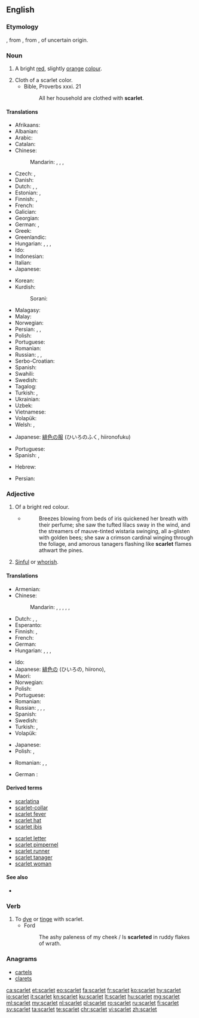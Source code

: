 {{also|Scarlet|Scarlett}}
==English==
{{wikipedia|Scarlet (color)}}

===Etymology===
{{etyl|fro|en}} {{term|escarlate|lang=fro||a type of cloth}}, from {{etyl|ML.|en}} {{term|scarlatum||scarlet cloth|lang=la}}, from {{etyl|fa|en}} {{term|سقرلات|tr=saqerlât||a warm woollen cloth|lang=fa}}, of uncertain origin.

===Noun===
{{en-noun}}

# A bright [[red]], slightly [[orange]] [[color|colour]].
#: {{color panel|FF2400}}
# Cloth of a scarlet color.
#* Bible, Proverbs xxxi. 21
#*: All her household are clothed with '''scarlet'''.

====Translations====
{{trans-top|colour}}
* Afrikaans: {{t|af|bloedrooi}}
* Albanian: {{t|sq|ngjyrë alle}}
* Arabic: {{t|ar|قرمزي|tr=qirmiziy}}
* Catalan: {{t|ca|escarlata}}
* Chinese:
*: Mandarin: {{t+|cmn|深紅色|sc=Hani}}, {{t|cmn|深红色|tr=shēnhóngsè|sc=Hani}}, {{t|cmn|緋紅|sc=Hani}}, {{t+|cmn|绯红|tr=fēihóng|sc=Hani}}
* Czech: {{t|cs|šarlatová barva}}, {{t|cs|purpur}}
* Danish: {{t|da|skarlagen|n}}
* Dutch: {{t+|nl|scharlaken|n}}, {{t+|nl|scharlakenrood|n}}, {{t+|nl|vuurrood|n}}
* Estonian: {{t|et|sarlakpunane}}, {{t|et|ergav}}
* Finnish: {{t|fi|helakanpunainen}}, {{t+|fi|tulipunainen}}
* French: {{t+|fr|écarlate}}
* Galician: {{t+|gl|escarlata}}
* Georgian: {{t+|ka|ალისფერი}}
* German: {{t|de|Scharlachrot|n}}, {{t+|de|Scharlach|m}}
* Greek: {{t+|el|κόκκινος|m}}
* Greenlandic: {{t|kl|aappallarissoq}}
* Hungarian: {{t+|hu|skarlát}}, {{t+|hu|skarlátpiros}}, {{t+|hu|skarlátvörös}}, {{t|hu|élénkvörös}}
* Ido: {{t+|io|skarlato}}
* Indonesian: {{t+|id|merah tua}}
* Italian: {{t+|it|scarlatto}}
* Japanese: {{t|ja|緋色|tr=ひいろ, hiiro}}
{{trans-mid}}
* Korean: {{t|ko|스칼렛|tr=seukalres|sc=Hang}}
* Kurdish:
*: Sorani: {{t+|ku|ئاڵ|tr=al|sc=ku-Arab}}
* Malagasy: {{t+|mg|dorehitra}}
* Malay: {{t+|ms|merah}}
* Norwegian: {{t|no|skarlagen|n}}
* Persian: {{t|fa|اشکرلاط|tr=eškarlât|sc=fa-Arab}}, {{t|fa|سقرلات|tr=saqerlât|sc=fa-Arab}}, {{t+|fa|آل|tr=âl|sc=fa-Arab}}
* Polish: {{t|pl|szkarłat|m}}
* Portuguese: {{t+|pt|escarlate|m}}
* Romanian: {{t+|ro|stacojiu|n}}
* Russian: {{t+|ru|алый|tr=ályj}}, {{t+|ru|багровый|tr=bagróvyj}}, {{t+|ru|багряный|tr=bagrjányj}}
* Serbo-Croatian: {{t+|sh|crven}}
* Spanish: {{t+|es|escarlata|f}}
* Swahili: {{t+|sw|nyekundu}}
* Swedish: {{t+|sv|scharlakansrött}}
* Tagalog: {{t|tl|iskarlata}}
* Turkish: {{t+|tr|kızıl}}, {{t+|tr|kırmızı}}
* Ukrainian: {{t|uk|яскраво-червоний|tr=jaskravo-červonyj}}
* Uzbek: {{t|uz|qizil rang}}
* Vietnamese: {{t+|vi|đ​ỏ}}
* Volapük: {{t|vo|skarlataköl}}
* Welsh: {{t+|cy|coch}}, {{t|cy|ysgarlad}}
{{trans-bottom}}

{{trans-top|cloth}}
* Japanese: [[緋色]]の[[服]] (ひいろのふく, hiironofuku)
{{trans-mid}}
* Portuguese: {{t+|pt|escarlate|m}}
* Spanish: {{t+|es|escarlata|f}}, {{t+|es|escarlatina|f}}
{{trans-bottom}}

{{checktrans-top}}
* Hebrew: {{t-check|he|שָׁנִי|m}}
{{trans-mid}}
* Persian: {{t-check|fa|پارچه مخمل}}
{{trans-bottom}}

===Adjective===
{{en-adj}}

#Of a bright red colour.
#*{{RQ:Chmbrs YngrSt|V}}
#*:Breezes blowing from beds of iris quickened her breath with their perfume; she saw the tufted lilacs sway in the wind, and the streamers of mauve-tinted wistaria swinging, all a-glisten with golden bees; she saw a crimson cardinal winging through the foliage, and amorous tanagers flashing like '''scarlet''' flames athwart the pines.
#[[sinful|Sinful]] or [[whorish]].
#:{{ux|en|a '''scarlet''' woman}}

====Translations====
{{trans-top|colour}}
* Armenian: {{t+|hy|ալ}}
* Chinese:
*: Mandarin: {{t|cmn|緋紅色|sc=Hani}}, {{t|cmn|绯红色|tr=fēihóngsè|sc=Hani}}, {{t+|cmn|深紅色|sc=Hani}}, {{t|cmn|深红色|tr=shēnhóngsè|sc=Hani}}, {{t+|cmn|猩紅色|sc=Hani}}, {{t|cmn|猩红色|tr=xīnghóngsè|sc=Hani}}
* Dutch: {{t+|nl|scharlaken|n}}, {{t+|nl|scharlakenrood|n}}, {{t+|nl|vuurrood|n}}
* Esperanto: {{t|eo|skarlata}}
* Finnish: {{t|fi|helakanpunainen}}, {{t+|fi|tulipunainen}}
* French: {{t+|fr|écarlate}}
* German: {{t|de|scharlachrot}}
* Hungarian: {{t+|hu|skarlát}}, {{t+|hu|skarlátpiros}}, {{t+|hu|skarlátvörös}}, {{t|hu|élénkvörös}}
{{trans-mid}}
* Ido: {{t+|io|skarlata}}
* Japanese: [[緋色]]の (ひいろの, hiirono), {{t|ja|緋色|tr=ひいろの, hiiro no|alt=緋色の|sc=Jpan}}
* Maori: {{t|mi|ngangana}}
* Norwegian: {{t|no|skarlagen}}
* Polish: {{t+|pl|szkarłatny}}
* Portuguese: {{t+|pt|escarlate}}
* Romanian: {{t+|ro|stacojiu}}
* Russian: {{t+|ru|алый|tr=ályj}}, {{t+|ru|багровый|tr=bagróvyj}}, {{t+|ru|багряный|tr=bagrjányj}}, {{t+|ru|пунцовый|tr=puncóvyj|sc=Cyrl}}
* Spanish: {{t+|es|escarlata|m|f}}
* Swedish: {{t+|sv|scharlakansröd}}
* Turkish: {{t+|tr|kızıl}}, {{t+|tr|kırmızı}}
* Volapük: {{t|vo|skarlatakölik}}
{{trans-bottom}}

{{trans-top|sinful}}
* Japanese: {{t|ja|性的にみだらな|tr=せいてきにみだらな, seiteki ni midarana}}
* Polish: {{t+|pl|grzeszny}}, {{t+|pl|nierządny}}
{{trans-mid}}
* Romanian: {{t|ro|desfrânat}}, {{t+|ro|stricat}}, {{t+|ro|dezmățat}}
{{trans-bottom}}

{{checktrans-top}}
* German : {{t-check|de|scharlach}}
{{trans-mid}}
{{trans-bottom}}

====Derived terms====
{{top2}}
* [[scarlatina]]
* [[scarlet-collar]]
* [[scarlet fever]]
* [[scarlet hat]]
* [[scarlet ibis]]
{{mid2}}
* [[scarlet letter]]
* [[scarlet pimpernel]]
* [[scarlet runner]]
* [[scarlet tanager]]
* [[scarlet woman]]
{{bottom}}

====See also====
* {{list:reds/en}}

===Verb===
{{en-verb}}

# To [[dye]] or [[tinge]] with scarlet.
#* Ford
#*: The ashy paleness of my cheek / Is '''scarleted''' in ruddy flakes of wrath.

===Anagrams===
* [[cartels#English|cartels]]
* [[clarets#English|clarets]]

[[ca:scarlet]]
[[et:scarlet]]
[[eo:scarlet]]
[[fa:scarlet]]
[[fr:scarlet]]
[[ko:scarlet]]
[[hy:scarlet]]
[[io:scarlet]]
[[it:scarlet]]
[[kn:scarlet]]
[[ku:scarlet]]
[[lt:scarlet]]
[[hu:scarlet]]
[[mg:scarlet]]
[[ml:scarlet]]
[[my:scarlet]]
[[nl:scarlet]]
[[pl:scarlet]]
[[ro:scarlet]]
[[ru:scarlet]]
[[fi:scarlet]]
[[sv:scarlet]]
[[ta:scarlet]]
[[te:scarlet]]
[[chr:scarlet]]
[[vi:scarlet]]
[[zh:scarlet]]